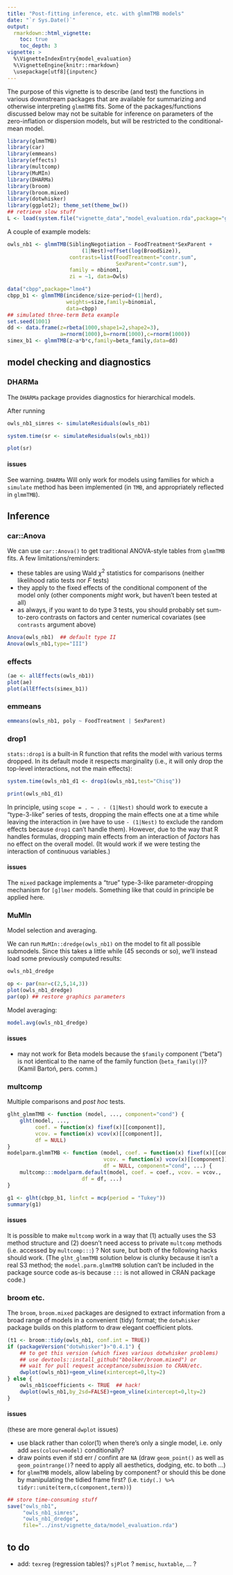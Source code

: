 ```yaml
---
title: "Post-fitting inference, etc. with glmmTMB models"
date: "`r Sys.Date()`"
output:
  rmarkdown::html_vignette:
    toc: true
    toc_depth: 3
vignette: >
  %\VignetteIndexEntry{model_evaluation}
  %\VignetteEngine{knitr::rmarkdown}
  \usepackage[utf8]{inputenc}
---
```


The purpose of this vignette is to describe (and test) the
functions in various downstream packages that are available for summarizing
and otherwise interpreting `glmmTMB` fits.
Some of the packages/functions discussed below may
not be suitable for inference on parameters of
the zero-inflation or dispersion
models, but will be restricted to the conditional-mean model.

```r
library(glmmTMB)
library(car)
library(emmeans)
library(effects)
library(multcomp)
library(MuMIn)
library(DHARMa)
library(broom)
library(broom.mixed)
library(dotwhisker)
library(ggplot2); theme_set(theme_bw())
## retrieve slow stuff
L <- load(system.file("vignette_data","model_evaluation.rda",package="glmmTMB"))
```

A couple of example models:

```r
owls_nb1 <- glmmTMB(SiblingNegotiation ~ FoodTreatment*SexParent +
                        (1|Nest)+offset(log(BroodSize)),
                    contrasts=list(FoodTreatment="contr.sum",
                                   SexParent="contr.sum"),
                    family = nbinom1,
                    zi = ~1, data=Owls)
```

```r
data("cbpp",package="lme4")
cbpp_b1 <- glmmTMB(incidence/size~period+(1|herd),
                   weights=size,family=binomial,
                   data=cbpp)
## simulated three-term Beta example
set.seed(1001)
dd <- data.frame(z=rbeta(1000,shape1=2,shape2=3),
                 a=rnorm(1000),b=rnorm(1000),c=rnorm(1000))
simex_b1 <- glmmTMB(z~a*b*c,family=beta_family,data=dd)
```

## model checking and diagnostics

### DHARMa

The `DHARMa` package provides diagnostics for hierarchical models.

After running
```r
owls_nb1_simres <- simulateResiduals(owls_nb1)
```
```r
system.time(sr <- simulateResiduals(owls_nb1))
```

```r
plot(sr)
```

#### issues

See warning. `DHARMa` Will only work for models using families for which a `simulate` method has been implemented (in `TMB`, and appropriately reflected in `glmmTMB`).

## Inference

### car::Anova

We can use `car::Anova()` to get traditional ANOVA-style tables from `glmmTMB` fits. A few limitations/reminders:

- these tables are using Wald $\chi^2$ statistics for comparisons (neither likelihood ratio tests nor $F$ tests)
- they apply to the fixed effects of the conditional component of the model only (other components *might* work, but haven't been tested at all)
- as always, if you want to do type 3 tests, you should probably set sum-to-zero contrasts on factors and center numerical covariates (see `contrasts` argument above)

```r
Anova(owls_nb1)  ## default type II
Anova(owls_nb1,type="III")
```

### effects

```r
(ae <- allEffects(owls_nb1))
plot(ae)
plot(allEffects(simex_b1))
```

### emmeans

```r
emmeans(owls_nb1, poly ~ FoodTreatment | SexParent)
```

### drop1

`stats::drop1` is a built-in R function that refits the model with various terms dropped. In its default mode it respects marginality (i.e., it will only drop the top-level interactions, not the main effects):

```r
system.time(owls_nb1_d1 <- drop1(owls_nb1,test="Chisq"))
```

```r
print(owls_nb1_d1)
```

In principle, using `scope = . ~ . - (1|Nest)` should work to execute a "type-3-like" series of tests, dropping the main effects one at a time while leaving the interaction in (we have to use `- (1|Nest)` to exclude the random effects because `drop1` can't handle them). However, due to the way that R handles formulas, dropping main effects from an interaction of *factors* has no effect on the overall model. (It would work if we were testing the interaction of continuous variables.)

#### issues

The `mixed` package implements a "true" type-3-like parameter-dropping mechanism for `[g]lmer` models. Something like that could in principle be applied here.

### MuMIn

Model selection and averaging.

We can run `MuMIn::dredge(owls_nb1)` on the model to fit all possible submodels.
Since this takes a little while (45 seconds or so), we'll instead load some previously computed results:

```r
owls_nb1_dredge
```

```r
op <- par(mar=c(2,5,14,3))
plot(owls_nb1_dredge)
par(op) ## restore graphics parameters
```

Model averaging:

```r
model.avg(owls_nb1_dredge)
```

#### issues

- may not work for Beta models because the `$family` component ("beta") is not identical to the name of the family function (`beta_family()`)?
(Kamil Bartoń, pers. comm.)

### multcomp

Multiple comparisons and *post hoc* tests.

```r
glht_glmmTMB <- function (model, ..., component="cond") {
    glht(model, ...,
         coef. = function(x) fixef(x)[[component]],
         vcov. = function(x) vcov(x)[[component]],
         df = NULL)
}
modelparm.glmmTMB <- function (model, coef. = function(x) fixef(x)[[component]],
                               vcov. = function(x) vcov(x)[[component]],
                               df = NULL, component="cond", ...) {
    multcomp:::modelparm.default(model, coef. = coef., vcov. = vcov.,
                        df = df, ...)
}
```

```r
g1 <- glht(cbpp_b1, linfct = mcp(period = "Tukey"))
summary(g1)
```

#### issues

It is possible to make `multcomp` work in a way that (1) actually
uses the S3 method structure and (2) doesn't need access to
private `multcomp` methods (i.e. accessed by `multcomp:::`) ? Not sure,
but both of the following hacks should work. (The `glht_glmmTMB` solution below is clunky because it isn't a real S3 method; the `model.parm.glmmTMB` solution can't be included in the package source code as-is because `:::` is not allowed in CRAN package code.)

### broom etc.

The `broom`, `broom.mixed` packages are designed to extract information from a broad range of models in a convenient (tidy) format; the `dotwhisker` package builds on this platform to draw elegant coefficient plots.

```r
(t1 <- broom::tidy(owls_nb1, conf.int = TRUE))
if (packageVersion("dotwhisker")>"0.4.1") {
    ## to get this version (which fixes various dotwhisker problems)
    ## use devtools::install_github("bbolker/broom.mixed") or
    ## wait for pull request acceptance/submission to CRAN/etc.
    dwplot(owls_nb1)+geom_vline(xintercept=0,lty=2)
} else {
    owls_nb1$coefficients <- TRUE  ## hack!
    dwplot(owls_nb1,by_2sd=FALSE)+geom_vline(xintercept=0,lty=2)
}
```

#### issues

(these are more general `dwplot` issues)

- use black rather than color(1) when there's only a single model, i.e. only add `aes(colour=model)` conditionally?
- draw points even if std err / confint are `NA` (draw `geom_point()` as well as `geom_pointrange()`? need to apply all aesthetics, dodging, etc. to both ...)
- for `glmmTMB` models, allow labeling by component? or should this be done by manipulating the tidied frame first? (i.e. `tidy(.) %>% tidyr::unite(term,c(component,term))`)

```r
## store time-consuming stuff
save("owls_nb1",
     "owls_nb1_simres",
     "owls_nb1_dredge",
     file="../inst/vignette_data/model_evaluation.rda")
```

## to do

- add: `texreg` (regression tables)? `sjPlot` ? `memisc`, `huxtable`, ... ?
